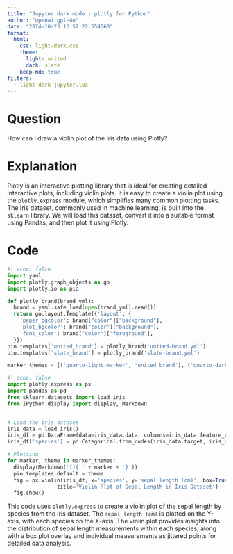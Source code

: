 ```yaml
---
title: "Jupyter dark mode - plotly for Python"
author: "openai gpt-4o"
date: "2024-10-23 16:52:22.554560"
format:
  html:
    css: light-dark.css
    theme:
      light: united
      dark: slate
    keep-md: true
filters:
  - light-dark-jupyter.lua
---
```


# Question

How can I draw a violin plot of the Iris data using Plotly?

# Explanation

Plotly is an interactive plotting library that is ideal for creating detailed interactive plots, including violin plots. It is easy to create a violin plot using the `plotly.express` module, which simplifies many common plotting tasks. The Iris dataset, commonly used in machine learning, is built into the `sklearn` library. We will load this dataset, convert it into a suitable format using Pandas, and then plot it using Plotly.

# Code

```python
#| echo: false
import yaml
import plotly.graph_objects as go
import plotly.io as pio

def plotly_brand(brand_yml):
  brand = yaml.safe_load(open(brand_yml).read())
  return go.layout.Template({'layout': {
    'paper_bgcolor': brand["color"]["background"],
    'plot_bgcolor': brand["color"]["background"],
    'font_color': brand["color"]["foreground"],
  }})
pio.templates['united_brand'] = plotly_brand('united-brand.yml')
pio.templates['slate_brand'] = plotly_brand('slate-brand.yml')

marker_themes = [('quarto-light-marker', 'united_brand'), ('quarto-dark-marker', 'slate_brand')]
```

```python
#| echo: false
import plotly.express as px
import pandas as pd
from sklearn.datasets import load_iris
from IPython.display import display, Markdown


# Load the iris dataset
iris_data = load_iris()
iris_df = pd.DataFrame(data=iris_data.data, columns=iris_data.feature_names)
iris_df['species'] = pd.Categorical.from_codes(iris_data.target, iris_data.target_names)

# Plotting
for marker, theme in marker_themes:
  display(Markdown('[]{.' + marker + '}'))
  pio.templates.default = theme
  fig = px.violin(iris_df, x='species', y='sepal length (cm)', box=True, points="all",
                title='Violin Plot of Sepal Length in Iris Dataset')
  fig.show()
```

This code uses `plotly.express` to create a violin plot of the sepal length by species from the Iris dataset. The `sepal length (cm)` is plotted on the Y-axis, with each species on the X-axis. The violin plot provides insights into the distribution of sepal length measurements within each species, along with a box plot overlay and individual measurements as jittered points for detailed data analysis.